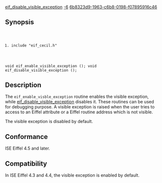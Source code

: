 [[Property:title|eif_disable_visible_exception]]
[[Property:weight|-6]]
[[Property:uuid|6b8323d9-1963-c6b8-0198-f07895916c46]]
==Synopsis==
<code lang="text">
#include "eif_cecil.h"

void eif_enable_visible_exception ();
void eif_disable_visible_exception ();
</code>

==Description==
The <code lang="text">eif_enable_visble_exception</code> routine enables the visible exception, while [[eif_disable_visible_exception]] disables it. These routines can be used for debugging purpose. A visible exception is raised when the user tries to access to an Eiffel attribute or a Eiffel routine address which is not visible. 

The visible exception is disabled by default. 

==Conformance==

ISE Eiffel 4.5 and later. 

==Compatibility==

In ISE Eiffel 4.3 and 4.4, the visible exception is enabled by default. 


{{SeeAlso| <br/>
[[eif_attribute]] <br/>
[[eif_procedure]] <br/>
[[eif_reference_function]] }}



